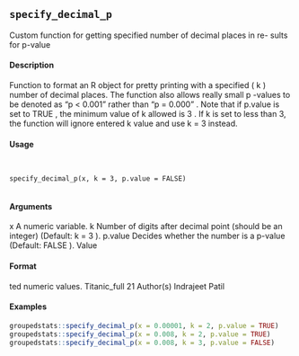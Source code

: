 
## ``specify_decimal_p``

Custom function for getting specified number of decimal places in re-
sults for p-value

#### Description

Function to format an R object for pretty printing with a specified (
k
) number of decimal places. The
function also allows really small
p
-values to be denoted as
"p < 0.001"
rather than
"p = 0.000"
.
Note that if
p.value
is set to
TRUE
, the minimum value of
k
allowed is
3
. If
k
is set to less than 3,
the function will ignore entered
k
value and use
k = 3
instead.

#### Usage
<pre><code>

specify_decimal_p(x, k = 3, p.value = FALSE)

</code></pre>
#### Arguments 

x
A numeric variable.
k
Number of digits after decimal point (should be an integer) (Default:
k = 3
).
p.value
Decides whether the number is a p-value (Default:
FALSE
).
Value

#### Format
ted numeric values.
Titanic_full
21
Author(s)
Indrajeet Patil

#### Examples
```r

groupedstats::specify_decimal_p(x = 0.00001, k = 2, p.value = TRUE)
groupedstats::specify_decimal_p(x = 0.008, k = 2, p.value = TRUE)
groupedstats::specify_decimal_p(x = 0.008, k = 3, p.value = FALSE)
```
